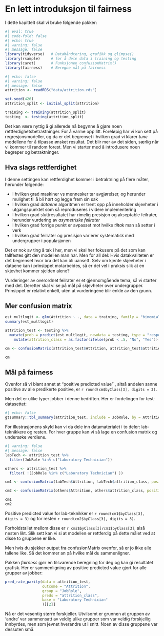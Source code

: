 # En lett introduksjon til fairness 




I dette kapittelt skal vi bruke følgende pakker:

```r
#| eval: true
#| code-fold: false
#| echo: true
#| warning: false 
#| message: false
library(tidyverse)   # Datahåndtering, grafikk og glimpse()
library(rsample)     # for å dele data i training og testing
library(caret)       # Funksjonen confusionMatrix()
library(fairness)    # Beregne mål på fairness
```


```r
#| echo: false
#| warning: false 
#| message: false
attrition <- readRDS("data/attrition.rds")

set.seed(426)
attrition_split <- initial_split(attrition)

training <- training(attrition_split) 
testing  <- testing(attrition_split) 
```


Det kan være nyttig å gi allerede nå begynne å gjøre noen rettferdighetsbetraktninger. For å varme opp litt. Foreløpig har vi kun sett på regresjonsmodeller, og da er det begrenset i hvilken grad vi klarer *tune* modellene for å tilpasse ønsket resultat. Det blir mer av det siden, særlig når vi kommer til random forest. Men vi starter med å introdusere noen begreper og betraktninger. 


## Hva slags rettferdighet 
I denne settingen kan rettferdighet kommer i betraktning på flere måter, herunder følgende: 

* I hvilken grad maskiner vs mennesker tar avgjørelser, og herunder mulighet til å bli hørt og legge frem sin sak
* I hvilken grad *dataene* algoritmen er trent opp på inneholder skjevheter i utgangspunktet som så reproduseres i videre implementering 
* I hvilken grad sluttresultatet har rimelig presisjon og akseptable feilrater, herunder vurdering av *asymetriske feilrater* 
* I hvilken grad forrige punkt er avpasset mot hvilke *tiltak* man så setter i verk
* I hvilken grad feilrater og presisjon varierer systematisk med undergrupper i populasjonen 

Det er nok av ting å tak i her, men vi skal her fokusere på det som kan tallfestes gitt den modellen man har. Men for all del: Hvis datakvaliteten er det begrenset hvor bra det kan bli uansett. Selv om kjente skjevheter i dataene kan i prinsippet motarbeides, så er det vel i praksis slik at en skjevhet kommer sjelden alene?

Vurderinger av overordnet feilrater er et gjennomgående tema, så vi starter med det. Deretter skal vi se på mål på skjevheter over undergrupper. Prinsippet er relativt enkelt, uten at vurderingene blir enkle av den grunn. 


## Mer confusion matrix

```r
est_multlogit <- glm(Attrition ~ ., data = training, family = "binomial")
summary(est_multlogit)
```


```r
attrition_test <- testing %>% 
  mutate(prob = predict(est_multlogit, newdata = testing, type = "response")) %>% 
    mutate(attrition_class = as.factor(ifelse(prob < .5, "No", "Yes")))

```



```r
cm <- confusionMatrix(attrition_test$Attrition, attrition_test$attrition_class, positive = "Yes")

cm
```




## Mål på fairness 

Ovenfor så vi blant annet at "positive predicted value" , altså andelen sanne positive av alle predikerte positive, er `r round(cm$byClass[3], digits = 3)`.

Men det er ulike typer jobber i denne bedriften. Her er fordelingen for test-datasettet:

```r
#| echo: false
gtsummary::tbl_summary(attrition_test, include = JobRole, by = Attrition)
```

For illustrasjonens skyld  kan vi da dele inn datamaterialet i to deler: lab-teknikkere og resten. For hver gruppe kan vi så lage en confusion matrix og undersøke verdiene. 

```r
#| warning: false
#| message: false
labTech <- attrition_test %>% 
  filter(JobRole %in% c("Laboratory Technician"))

others <- attrition_test %>% 
  filter( !(JobRole %in% c("Laboratory Technician") ))

cm1 <- confusionMatrix(labTech$Attrition, labTech$attrition_class, positive = "Yes")

cm2 <- confusionMatrix(others$Attrition, others$attrition_class, positive = "Yes")

cm1 
cm2

```

Positive predicted value for lab-teknikker er `r round(cm1$byClass[3], digits = 3)` og for resten `r round(cm2$byClass[3], digits = 3)`. 

Forholdstallet mellom disse er `r cm2$byClass[3]/cm1$byClass[3]`, alså nesten likt. Slik sett kan vi si at modellen er rettferdig på dette målet ved at disse to gruppene er like. 

Men hvis du sjekker output fra confusionMatrix ovenfor, så er jo ikke alle tallene like. Så det kommer an på hvilke mål du sammenligner. 

Pakken *fairness* gjør en tilsvarende beregning for deg og kan gi resultatet grafisk. Her er sammenligning av positive predicted value gjort for alle grupper av jobber: 

```r
pred_rate_parity(data = attrition_test,
                 outcome = "Attrition", 
                 group = "JobRole", 
                 preds = "attrition_class", 
                 base = "Laboratory Technician"
                 )[[2]]
```

Nå er det vesentig større forskjeller. Utvilsomt er grunnen at gruppen av 'andre' var sammensatt av veldig ulike grupper som var veldig forskjellig innbyrdes, men  som jevnet hverandre ut i snitt. Noen av disse gruppene var dessuten små. 




